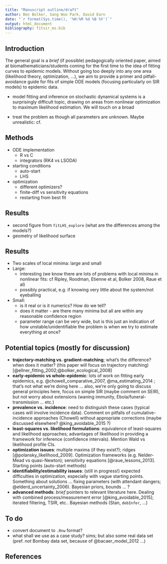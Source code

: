 ```yaml
---
title: "Manuscript outline/draft"
author: Ben Bolker, Sang Woo Park, David Earn
date: "`r format(Sys.time(), '%H:%M %d %B %Y')`"
output: html_document
bibliography: fitsir_ms.bib
---
```


## Introduction

The general goal is a *brief* (if possible) pedagogically oriented paper,
aimed at biomathematicians/students coming for the first time to the
idea of fitting curves to epidemic models. Without going too deeply
into any one area (likelihood theory, optimization, ...), we aim to
provide a primer and pitfall-avoidance guide for fits of simple ODE
models (focusing particularly on SIR models) to epidemic data.

- model fitting and inference on stochastic dynamical systems is a surprisingly difficult topic, drawing on areas from nonlinear optimization to maximum likelihood estimation. We will touch on a broad

- treat the problem as though all parameters are unknown. Maybe unrealistic: cf. 

## Methods

- ODE implementation
   - R vs C
   - integrators (RK4 vs LSODA)
- starting conditions
   - auto-start
   - LHS
- optimization
   - different optimizers?
   - finite-diff vs sensitivity equations
   - restarting from best fit

## Results

- second figure from `fitLHS_explore` (what are the differences among the models?)
- geometry of likelihood surface


## Results

- Two scales of local minima: large and small
- Large:
   - interesting (we know there are lots of problems with local minima in nonlinear fits: cf Ripley, Roodman, Etienne et al, Bolker 2008, Raue et al)
   - possibly practical, e.g. if knowing very little about the system/not eyeballing
- Small:
   - is it real or is it numerics? How do we tell?
   - does it matter - are there many minima but all are within any reasonable confidence region
   - parameter range can be very wide, but is this just an indication of how unstable/unidentifiable the problem is when we try to estimate everything at once?

## Potential topics (mostly for discussion)

- **trajectory-matching vs. gradient-matching**; what's the difference? when does it matter? (this paper will focus on trajectory matching) [@ellner_fitting_2002;@bolker_ecological_2008]
- **early-epidemic vs whole-epidemic**: lots of work on fitting early epidemics, e.g. @chowell_comparative_2007, @ma_estimating_2014 ; that's not what we're doing here ... also, we're only going to discuss general principles here, focus on simple SIR (maybe comment on SEIR), but not worry about extensions (waning immunity, Ebola/funeral-transmission ... etc.)
- **prevalence vs. incidence**: need to distinguish these cases (typical cases will involve incidence data). Comment on pitfalls of cumulative-incidence approaches (Chowell) without appropriate corrections (maybe discussed elsewhere? @king_avoidable_2015 ?)
- **least-squares vs. likelihood formulations**: equivalence of least-squares and likelihood approaches; advantages of likelihood in providing a framework for inference (confidence intervals). Mention Wald vs likelihood profile CIs.
- **optimization issues**: multiple maxima (if they exist?); ridges [@polansky_likelihood_2009]. Optimization frameworks (e.g. Nelder-Mead vs quasi-Newton); sensitivity equations [@raue_lessons_2013]. Starting points (auto-start methods)
- **identifiability/estimability issues**: (still in progress!) expected difficulties in optimization, especially with vague starting points. Something about solutions ... fixing parameters (with attendant dangers; @elderd_uncertainty_2006). Bayesian priors, bounds ... ?
- **advanced methods**: *brief* pointers to relevant literature here. Dealing with combined process/measurement error [@king_avoidable_2015]; iterated filtering, TSIR, etc.. Bayesian methods (Stan, `debInfer`, ...)

## To do

- convert document to `.Rnw` format?
- what shall we use as a case study? sims; but also some real data set (pref. *not* Bombay data set, because of @bacaer_model_2012 ...)

## References
